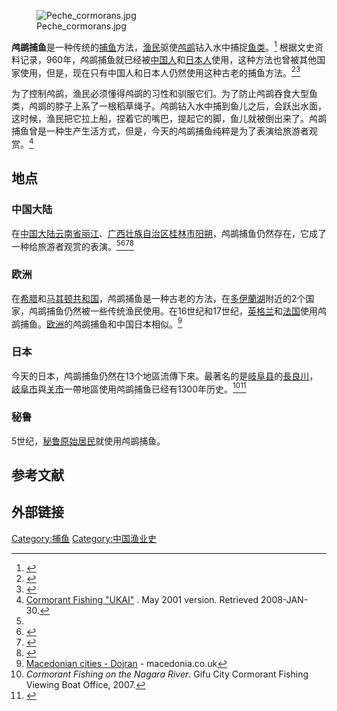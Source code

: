 [[Image:Peche_cormorans.jpg|thumb]]

'''鸬鹚捕鱼'''是一种传统的[[捕鱼|捕鱼]]方法，[[渔民|渔民]]驱使[[鸬鹚|鸬鹚]]钻入水中捕捉[[鱼|鱼类]]。<ref>{{cite journal|url=http://www.euppublishing.com/doi/abs/10.3366/anh.1997.24.2.189|pages=189–211|title=Fishing with cormorants|journal=Archives of Natural History|volume=24|issue=2|date=2010-07-06|language=EN|accessdate=2018-04-02|doi=10.3366/anh.1997.24.2.189|author=CHRISTINE E. JACKSON}}</ref> 根据文史资料记录，960年，鸬鹚捕鱼就已经被[[中国人|中国人]]和[[日本人|日本人]]使用，这种方法也曾被其他国家使用，但是，现在只有中国人和日本人仍然使用这种古老的捕鱼方法。<ref>{{cite journal|url=http://doi.wiley.com/10.1111/j.1931-0846.2002.tb00015.x|pages=597–603|title=CORMORANT FISHING IN SOUTHWESTERN CHINA: A TRADITIONAL FISHERY UNDER SIEGE|journal=Geographical Review|volume=92|issue=4|date=2002-10-01|issn=1931-0846|language=en|accessdate=2018-04-02|doi=10.1111/j.1931-0846.2002.tb00015.x|author=MAYA MANZI, OLIVER T. COOMES}}</ref><ref>{{cite book |author=Rose, Gerald |title=The fisherman and the cormorants |url=https://archive.org/details/fishermancormora0000rose |publisher=Bodley Head |location=London |year=1987 |pages= |isbn=0-370-31060-8 |oclc= |doi= |accessdate=}}</ref>

为了控制鸬鹚，渔民必须懂得鸬鹚的习性和驯服它们。为了防止鸬鹚吞食大型鱼类，鸬鹚的脖子上系了一根稻草绳子。鸬鹚钻入水中捕到鱼儿之后，会跃出水面，这时候，渔民把它拉上船，捏着它的嘴巴，提起它的脚，鱼儿就被倒出来了。鸬鹚捕鱼曾是一种生产生活方式，但是，今天的鸬鹚捕鱼纯粹是为了表演给旅游者观赏。<ref name="#1">[http://www.gifu-rc.jp/ukai/u_main.html Cormorant Fishing "UKAI"] {{Wayback|url=http://www.gifu-rc.jp/ukai/u_main.html |date=20140119040006 }}. May 2001 version. Retrieved 2008-JAN-30.</ref>

==地点==
===中国大陆===
在[[中国大陆|中国大陆]][[云南省|云南省]][[丽江|丽江]]、[[广西壮族自治区|广西壮族自治区]][[桂林市|桂林市]][[阳朔|阳朔]]，鸬鹚捕鱼仍然存在，它成了一种给旅游者观赏的表演。<ref name="#1"/><ref>{{cite web |url=http://politics.people.com.cn/n/2013/1031/c70731-23385564.html |title=实拍千年传统鸬鹚捕鱼：老鹈匠担忧后继无人 |accessdate=2013 |publisher=人民网 |work= |language=zh-hans |archive-date=2014-10-09 |archive-url=https://web.archive.org/web/20141009075623/http://politics.people.com.cn/n/2013/1031/c70731-23385564.html |dead-url=no }}</ref><ref>{{cite web |url=http://discovery.163.com/photoview/4T8F0001/33830.html#p=8SQGLC3C4T8F0001 |title=中国渔民江面上利用鱼鹰捕鱼 |accessdate=2013 |publisher=网易 |work= |language=zh-hans |archive-date=2013-04-26 |archive-url=https://web.archive.org/web/20130426105229/http://discovery.163.com/photoview/4T8F0001/33830.html#p=8SQGLC3C4T8F0001 |dead-url=no }}</ref><ref>{{cite web |url=http://www.chinanews.com/df/2012/08-28/4139954.shtml |title=通讯：鄱阳湖鸬鹚捕鱼千年民俗盼传承 |accessdate=2012 |publisher=中新网 |work= |language=zh-hans |archive-date=2014-10-09 |archive-url=https://web.archive.org/web/20141009124734/http://www.chinanews.com/df/2012/08-28/4139954.shtml |dead-url=no }}</ref>

===欧洲===
在[[希腊|希腊]]和[[马其顿共和国|马其顿共和国]]，鸬鹚捕鱼是一种古老的方法，在[[多伊蘭湖|多伊蘭湖]]附近的2个国家，鸬鹚捕鱼仍然被一些传统渔民使用。在16世纪和17世纪，[[英格兰|英格兰]]和[[法国|法国]]使用鸬鹚捕鱼。[[欧洲|欧洲]]的鸬鹚捕鱼和中国日本相似。<ref>[http://www.macedonia.co.uk/client/index1.aspx?page=265 Macedonian cities - Dojran] {{Wayback|url=http://www.macedonia.co.uk/client/index1.aspx?page=265 |date=20140714113102 }} - macedonia.co.uk</ref> 

===日本===
今天的日本，鸬鹚捕鱼仍然在13个地區流傳下來。最著名的是[[岐阜县|岐阜县]]的[[長良川|長良川]]，[[岐阜市|岐阜市]]與[[关市|关市]]一帶地區使用鸬鹚捕鱼已经有1300年历史。<ref name="鵜飼">''Cormorant Fishing on the Nagara River''. Gifu City Cormorant Fishing Viewing Boat Office, 2007.</ref><ref>{{cite web |url=http://www.chinanews.com/lxsh/2013/07-02/4991538.shtml |title=在日中国留学生参观长良川鸬鹚捕鱼 体验日本文化 |accessdate=2013 |publisher=中新网 |work= |language=zh-hans |archive-date=2013-07-14 |archive-url=https://web.archive.org/web/20130714160229/http://www.chinanews.com/lxsh/2013/07-02/4991538.shtml |dead-url=no }}</ref>

===秘鲁===
5世纪，[[秘鲁|秘鲁]][[印第安人|原始居民]]就使用鸬鹚捕鱼。

==参考文献==
{{reflist}}

==外部链接==
{{commons category|Cormorant fishing}}
{{捕鱼}}
{{渔业}}

{{Authority control}}
{{DEFAULTSORT:Yu鱼}}
[[Category:捕鱼|Category:捕鱼]]
[[Category:中国渔业史|Category:中国渔业史]]